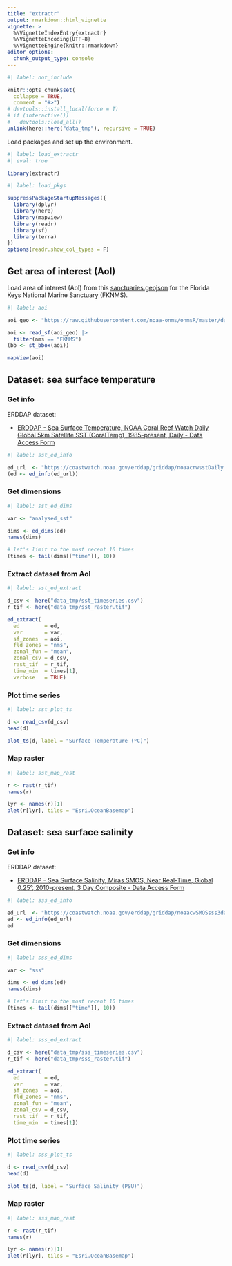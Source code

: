 ```yaml
---
title: "extractr"
output: rmarkdown::html_vignette
vignette: >
  %\VignetteIndexEntry{extractr}
  %\VignetteEncoding{UTF-8}
  %\VignetteEngine{knitr::rmarkdown}
editor_options: 
  chunk_output_type: console
---
```


```r
#| label: not_include

knitr::opts_chunk$set(
  collapse = TRUE,
  comment = "#>")
# devtools::install_local(force = T)
# if (interactive())
#   devtools::load_all()
unlink(here::here("data_tmp"), recursive = TRUE)
```

Load packages and set up the environment.

```r
#| label: load_extractr
#| eval: true

library(extractr)
```

```r
#| label: load_pkgs

suppressPackageStartupMessages({
  library(dplyr)
  library(here)
  library(mapview)
  library(readr)
  library(sf)
  library(terra)
})
options(readr.show_col_types = F)
```

## Get area of interest (AoI)

Load area of interest (AoI) from this [sanctuaries.geojson](https://github.com/noaa-onms/onmsR/blob/master/data-raw/sanctuaries.geojson) for the Florida Keys National Marine Sanctuary (FKNMS).

```r
#| label: aoi

aoi_geo <- "https://raw.githubusercontent.com/noaa-onms/onmsR/master/data-raw/sanctuaries.geojson"

aoi <- read_sf(aoi_geo) |> 
  filter(nms == "FKNMS")
(bb <- st_bbox(aoi))

mapView(aoi)
```

## Dataset: sea surface temperature

### Get info

ERDDAP dataset:

- [ERDDAP - Sea Surface Temperature, NOAA Coral Reef Watch Daily Global 5km Satellite SST (CoralTemp), 1985-present, Daily - Data Access Form](https://coastwatch.noaa.gov/erddap/griddap/noaacrwsstDaily.html)

```r
#| label: sst_ed_info

ed_url  <- "https://coastwatch.noaa.gov/erddap/griddap/noaacrwsstDaily.html"
(ed <- ed_info(ed_url))
```

### Get dimensions

```r
#| label: sst_ed_dims

var <- "analysed_sst"

dims <- ed_dims(ed)
names(dims)

# let's limit to the most recent 10 times
(times <- tail(dims[["time"]], 10))
```

### Extract dataset from AoI

```r
#| label: sst_ed_extract

d_csv <- here("data_tmp/sst_timeseries.csv")
r_tif <- here("data_tmp/sst_raster.tif")

ed_extract(
  ed        = ed,
  var       = var,
  sf_zones  = aoi,
  fld_zones = "nms",
  zonal_fun = "mean",
  zonal_csv = d_csv,
  rast_tif  = r_tif,
  time_min  = times[1],
  verbose   = TRUE)
```

### Plot time series

```r
#| label: sst_plot_ts

d <- read_csv(d_csv)
head(d)

plot_ts(d, label = "Surface Temperature (ºC)")
```

### Map raster

```r
#| label: sst_map_rast

r <- rast(r_tif)
names(r)

lyr <- names(r)[1]
plet(r[lyr], tiles = "Esri.OceanBasemap")
```


## Dataset: sea surface salinity

### Get info

ERDDAP dataset:

- [ERDDAP - Sea Surface Salinity, Miras SMOS, Near Real-Time, Global 0.25°, 2010-present, 3 Day Composite - Data Access Form](https://coastwatch.noaa.gov/erddap/griddap/noaacwSMOSsss3day.html)

```r
#| label: sss_ed_info

ed_url  <- "https://coastwatch.noaa.gov/erddap/griddap/noaacwSMOSsss3day.html"
ed <- ed_info(ed_url)
ed
```

### Get dimensions

```r
#| label: sss_ed_dims

var <- "sss"

dims <- ed_dims(ed)
names(dims)

# let's limit to the most recent 10 times
(times <- tail(dims[["time"]], 10))
```

### Extract dataset from AoI

```r
#| label: sss_ed_extract

d_csv <- here("data_tmp/sss_timeseries.csv")
r_tif <- here("data_tmp/sss_raster.tif")

ed_extract(
  ed        = ed,
  var       = var,
  sf_zones  = aoi,
  fld_zones = "nms",
  zonal_fun = "mean",
  zonal_csv = d_csv,
  rast_tif  = r_tif,
  time_min  = times[1])
```

### Plot time series

```r
#| label: sss_plot_ts

d <- read_csv(d_csv)
head(d)

plot_ts(d, label = "Surface Salinity (PSU)")
```

### Map raster

```r
#| label: sss_map_rast

r <- rast(r_tif)
names(r)

lyr <- names(r)[1]
plet(r[lyr], tiles = "Esri.OceanBasemap")
```
